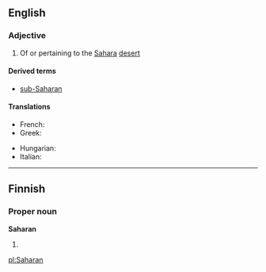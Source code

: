 ==English==

===Adjective===
{{en-adj}}

# Of or pertaining to the [[Sahara]] [[desert]]

====Derived terms====
* [[sub-Saharan]]

====Translations====
{{trans-top|related to the Sahara desert}}
* French: {{t+|fr|saharien|m}}
* Greek: {{t|el|σαχάριος|m|tr=sachários|sc=Grek}}
{{trans-mid}}
* Hungarian: {{t|hu|szaharai}}
* Italian: {{t-|it|sahariano}}
{{trans-bottom}}

----

==Finnish==

===Proper noun===
'''Saharan'''

# {{fi-form of|type=proper noun|case=genitive|pl=singular|[[Sahara]]}}

[[pl:Saharan]]